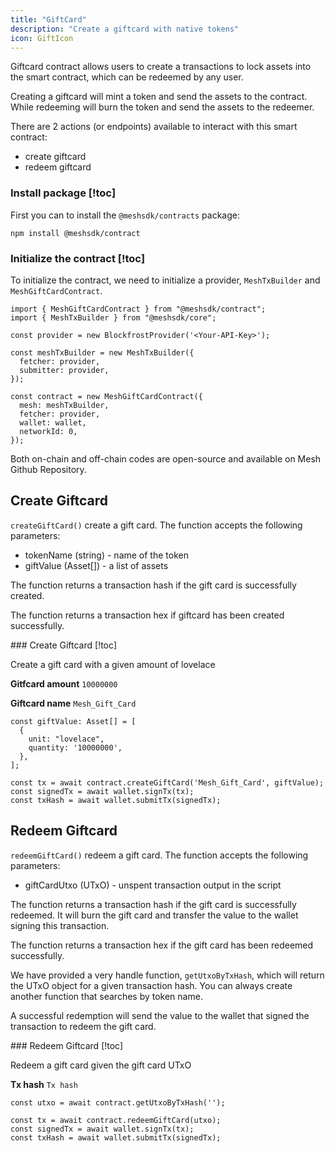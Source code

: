 ```yaml
---
title: "GiftCard"
description: "Create a giftcard with native tokens"
icon: GiftIcon
---
```


Giftcard contract allows users to create a transactions to lock assets into the smart contract, which can be redeemed by any user.

Creating a giftcard will mint a token and send the assets to the contract. While redeeming will burn the token and send the assets to the redeemer.

There are 2 actions (or endpoints) available to interact with this smart contract:

- create giftcard
- redeem giftcard

### Install package [!toc]

First you can to install the `@meshsdk/contracts` package:

```tsx
npm install @meshsdk/contract
```

### Initialize the contract [!toc]

To initialize the contract, we need to initialize a provider, `MeshTxBuilder` and `MeshGiftCardContract`.

```tsx
import { MeshGiftCardContract } from "@meshsdk/contract";
import { MeshTxBuilder } from "@meshsdk/core";

const provider = new BlockfrostProvider('<Your-API-Key>');

const meshTxBuilder = new MeshTxBuilder({
  fetcher: provider,
  submitter: provider,
});

const contract = new MeshGiftCardContract({
  mesh: meshTxBuilder,
  fetcher: provider,
  wallet: wallet,
  networkId: 0,
});
```

Both on-chain and off-chain codes are open-source and available on <Link href="https://github.com/MeshJS/mesh/tree/main/packages/mesh-contract/src/giftcard">Mesh Github Repository</Link>.


## Create Giftcard

`createGiftCard()` create a gift card. The function accepts the following parameters:

- tokenName (string) - name of the token
- giftValue (Asset[]) - a list of assets

The function returns a transaction hash if the gift card is successfully created.

The function returns a transaction hex if giftcard has been created successfully.

<Card>
  ### Create Giftcard [!toc]

  Create a gift card with a given amount of lovelace

  **Gitfcard amount** `10000000`

  **Giftcard name** `Mesh_Gift_Card`

  ```tsx
  const giftValue: Asset[] = [
    {
      unit: "lovelace",
      quantity: '10000000',
    },
  ];

  const tx = await contract.createGiftCard('Mesh_Gift_Card', giftValue);
  const signedTx = await wallet.signTx(tx);
  const txHash = await wallet.submitTx(signedTx);
  ```
</Card>


## Redeem Giftcard

`redeemGiftCard()` redeem a gift card. The function accepts the following parameters:

- giftCardUtxo (UTxO) - unspent transaction output in the script

The function returns a transaction hash if the gift card is successfully redeemed. It will burn the gift card and transfer the value to the wallet signing this transaction.

The function returns a transaction hex if the gift card has been redeemed successfully.

We have provided a very handle function, `getUtxoByTxHash`, which will return the UTxO object for a given transaction hash. You can always create another function that searches by token name.

A <Link href="https://preprod.cardanoscan.io/transaction/2bc1c39337de3ebcb2650aa41c73b1a873288282b8c7e1ed130d31f5c34090b7">successful redemption</Link> will send the value to the wallet that signed the transaction to redeem the gift card.

<Card>
  ### Redeem Giftcard [!toc]

  Redeem a gift card given the gift card UTxO

  **Tx hash** `Tx hash`

  ```tsx
  const utxo = await contract.getUtxoByTxHash('');

  const tx = await contract.redeemGiftCard(utxo);
  const signedTx = await wallet.signTx(tx);
  const txHash = await wallet.submitTx(signedTx);
  ```
</Card>